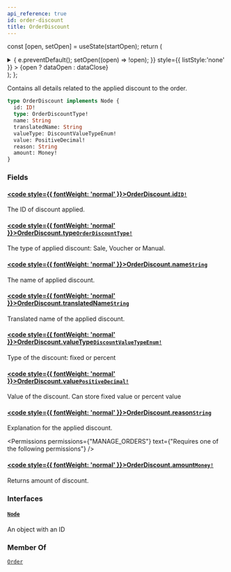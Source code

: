 ```yaml
---
api_reference: true
id: order-discount
title: OrderDiscount
---
```






const [open, setOpen] = useState(startOpen);
return (
<details {...(open ? { open: true } : {})} className="details" style={{ border:'none', boxShadow:'none', background:'var(--ifm-background-color)' }}>
<summary
onClick={(e) => {
e.preventDefault();
setOpen((open) => !open);
}}
style={{ listStyle:'none' }} >
{open ? dataOpen : dataClose}
</summary>
{open && children}
</details>
);
};

Contains all details related to the applied discount to the order.

```graphql
type OrderDiscount implements Node {
  id: ID!
  type: OrderDiscountType!
  name: String
  translatedName: String
  valueType: DiscountValueTypeEnum!
  value: PositiveDecimal!
  reason: String
  amount: Money!
}
```

### Fields

#### [<code style={{ fontWeight: 'normal' }}>OrderDiscount.<b>id</b></code>](#)<Bullet />[`ID!`](../../../api-reference/miscellaneous/scalars/id.mdx) <Badge class="badge badge--secondary" text="non-null"/> <Badge class="badge badge--secondary" text="scalar"/> <Badge class="badge badge--secondary" text="miscellaneous"/>

The ID of discount applied.

#### [<code style={{ fontWeight: 'normal' }}>OrderDiscount.<b>type</b></code>](#)<Bullet />[`OrderDiscountType!`](../../../api-reference/discounts/enums/order-discount-type.mdx) <Badge class="badge badge--secondary" text="non-null"/> <Badge class="badge badge--secondary" text="enum"/> <Badge class="badge badge--secondary" text="discounts"/>

The type of applied discount: Sale, Voucher or Manual.

#### [<code style={{ fontWeight: 'normal' }}>OrderDiscount.<b>name</b></code>](#)<Bullet />[`String`](../../../api-reference/miscellaneous/scalars/string.mdx) <Badge class="badge badge--secondary" text="scalar"/> <Badge class="badge badge--secondary" text="miscellaneous"/>

The name of applied discount.

#### [<code style={{ fontWeight: 'normal' }}>OrderDiscount.<b>translatedName</b></code>](#)<Bullet />[`String`](../../../api-reference/miscellaneous/scalars/string.mdx) <Badge class="badge badge--secondary" text="scalar"/> <Badge class="badge badge--secondary" text="miscellaneous"/>

Translated name of the applied discount.

#### [<code style={{ fontWeight: 'normal' }}>OrderDiscount.<b>valueType</b></code>](#)<Bullet />[`DiscountValueTypeEnum!`](../../../api-reference/discounts/enums/discount-value-type-enum.mdx) <Badge class="badge badge--secondary" text="non-null"/> <Badge class="badge badge--secondary" text="enum"/> <Badge class="badge badge--secondary" text="discounts"/>

Type of the discount: fixed or percent

#### [<code style={{ fontWeight: 'normal' }}>OrderDiscount.<b>value</b></code>](#)<Bullet />[`PositiveDecimal!`](../../../api-reference/miscellaneous/scalars/positive-decimal.mdx) <Badge class="badge badge--secondary" text="non-null"/> <Badge class="badge badge--secondary" text="scalar"/> <Badge class="badge badge--secondary" text="miscellaneous"/>

Value of the discount. Can store fixed value or percent value

#### [<code style={{ fontWeight: 'normal' }}>OrderDiscount.<b>reason</b></code>](#)<Bullet />[`String`](../../../api-reference/miscellaneous/scalars/string.mdx) <Badge class="badge badge--secondary" text="scalar"/> <Badge class="badge badge--secondary" text="miscellaneous"/>

Explanation for the applied discount.


<Permissions permissions={"MANAGE_ORDERS"} text={"Requires one of the following permissions"} />


#### [<code style={{ fontWeight: 'normal' }}>OrderDiscount.<b>amount</b></code>](#)<Bullet />[`Money!`](../../../api-reference/miscellaneous/objects/money.mdx) <Badge class="badge badge--secondary" text="non-null"/> <Badge class="badge badge--secondary" text="object"/> <Badge class="badge badge--secondary" text="miscellaneous"/>

Returns amount of discount.

### Interfaces

#### [`Node`](../../../api-reference/miscellaneous/interfaces/node.mdx) <Badge class="badge badge--secondary" text="interface"/> <Badge class="badge badge--secondary" text="miscellaneous"/>

An object with an ID

### Member Of

[`Order`](../../../api-reference/orders/objects/order.mdx) <Badge class="badge badge--secondary" text="object"/>


